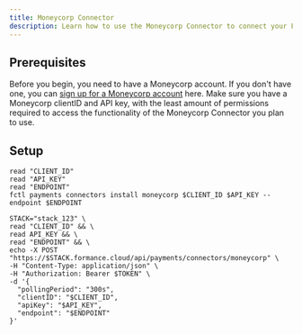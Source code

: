 ```yaml
---
title: Moneycorp Connector
description: Learn how to use the Moneycorp Connector to connect your Formance Stack with your Moneycorp account.
---
```


## Prerequisites

Before you begin, you need to have a Moneycorp account. If you don't have one, you can [sign up for a Moneycorp account](https://Moneycorp.com/contact) here. Make sure you have a Moneycorp clientID and API key, with the least amount of permissions required to access the functionality of the Moneycorp Connector you plan to use.

<ApiWarning/>

## Setup

<StackCmd>

```shell
read "CLIENT_ID"
read "API_KEY"
read "ENDPOINT"
fctl payments connectors install moneycorp $CLIENT_ID $API_KEY --endpoint $ENDPOINT
```

```shell
STACK="stack_123" \
read "CLIENT_ID" && \
read API_KEY && \
read "ENDPOINT" && \
echo -X POST "https://$STACK.formance.cloud/api/payments/connectors/moneycorp" \
-H "Content-Type: application/json" \
-H "Authorization: Bearer $TOKEN" \
-d '{
  "pollingPeriod": "300s",
  "clientID": "$CLIENT_ID",
  "apiKey": "$API_KEY",
  "endpoint": "$ENDPOINT"
}'
```

</StackCmd>
